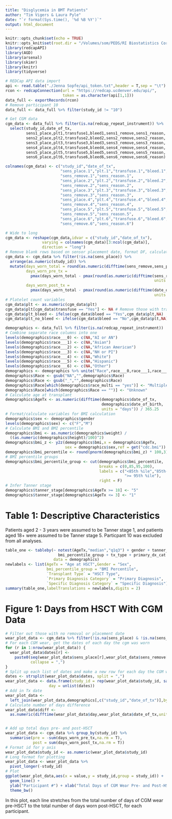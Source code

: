 ```yaml
---
title: "Disglycemia in BMT Patients"
author: "Tim Vigers & Laura Pyle"
date: "`r format(Sys.time(), '%d %B %Y')`"
output: html_document
---
```


```r
knitr::opts_chunk$set(echo = TRUE)
knitr::opts_knit$set(root.dir = "/Volumes/som/PEDS/RI Biostatistics Core/Shared/Shared Projects/Laura/BDC/Projects")
library(redcapAPI)
library(AGD)
library(arsenal)
library(skimr)
library(knitr)
library(tidyverse)
```

```r
# REDCap API data import
api <- read.table("./Jenna Sopfe/api_token.txt",header = T,sep = "\t")
rcon <- redcapConnection(url = "https://redcap.ucdenver.edu/api/",
                         token = as.character(api[1,1]))
data_full <- exportRecords(rcon)
# Remove participant 10
data_full <- data_full %>% filter(study_id != "10")
```

```r
# Get CGM data
cgm_data <- data_full %>% filter(is.na(redcap_repeat_instrument)) %>%
  select(study_id,date_of_tx,
         sens1_place,plt1,transfuse1,bleed1,sens1_remove,sens1_reason,
         sens2_place,plt2,transfuse2,bleed2,sens2_remove,sens2_reason,
         sens3_place,plt3,transfuse3,bleed3,sens3_remove,sens3_reason,
         sens4_place,plt4,transfuse4,bleed4,sens4_remove,sens4_reason,
         sens5_place,plt5,transfuse5,bleed5,sens5_remove,sens5_reason,
         sens6_place,plt6,transfuse6,bleed6,sens6_remove,sens6_reason)

colnames(cgm_data) <- c("study_id","date_of_tx",
                        "sens_place.1","plt.1","transfuse.1","bleed.1",
                        "sens_remove.1","sens_reason.1",
                        "sens_place.2","plt.2","transfuse.2","bleed.2",
                        "sens_remove.2","sens_reason.2",
                        "sens_place.3","plt.3","transfuse.3","bleed.3",
                        "sens_remove.3","sens_reason.3",
                        "sens_place.4","plt.4","transfuse.4","bleed.4",
                        "sens_remove.4","sens_reason.4",
                        "sens_place.5","plt.5","transfuse.5","bleed.5",
                        "sens_remove.5","sens_reason.5",
                        "sens_place.6","plt.6","transfuse.6","bleed.6",
                        "sens_remove.6","sens_reason.6")

# Wide to long
cgm_data <- reshape(cgm_data,idvar = c("study_id","date_of_tx"),
                varying = colnames(cgm_data)[3:ncol(cgm_data)],
                direction = "long")
# Remove blank rows based on sensor placement date, format DF, calculate days of CGM wear
cgm_data <- cgm_data %>% filter(!is.na(sens_place)) %>% 
  arrange(as.numeric(study_id)) %>%
  mutate(days_worn_total = round(as.numeric(difftime(sens_remove,sens_place,units = 'days'))),
         days_worn_pre_tx = 
           pmax(days_worn_total - pmax(round(as.numeric(difftime(sens_remove,date_of_tx,
                                                                 units = 'days'))),0),0),
         days_worn_post_tx = 
           pmax(days_worn_total - pmax(round(as.numeric(difftime(date_of_tx,sens_place,
                                                                 units = 'days'))),0),0))
# Platelet count variables
cgm_data$plt <- as.numeric(cgm_data$plt)
cgm_data$plt[cgm_data$transfuse == "Yes"] <- NA # Remove those with transfusion = "yes"
cgm_data$plt_bleed <- ifelse(cgm_data$bleed == "Yes",cgm_data$plt,NA)
cgm_data$plt_no_bleed <- ifelse(cgm_data$bleed == "No",cgm_data$plt,NA)
```

```r
demographics <- data_full %>% filter(is.na(redcap_repeat_instrument))
# Combine separate race columns into one
levels(demographics$race___0) <- c(NA,"AI or AN")
levels(demographics$race___1) <- c(NA,"Asian")
levels(demographics$race___2) <- c(NA,"African American")
levels(demographics$race___3) <- c(NA,"NH or PI")
levels(demographics$race___4) <- c(NA,"White")
levels(demographics$race___5) <- c(NA,"Hispanic")
levels(demographics$race___6) <- c(NA,"Other")
demographics <- demographics %>% unite("Race",race___0,race___1,race___2,race___3,race___4,race___5,race___6)
demographics$Race <- gsub("NA","",demographics$Race)
demographics$Race <- gsub("_","",demographics$Race)
demographics$Race[which(demographics$race_multi == "yes")] <- "Multiple"
demographics$Race[which(demographics$Race == "")] <- "Unknown"
# Calculate age at transplant
demographics$AgeTx <- as.numeric(difftime(demographics$date_of_tx,
                                          demographics$date_of_birth,
                                          units = "days")) / 365.25
# Format/calculate variables for BMI calculation
demographics$sex <- demographics$gender
levels(demographics$sex) <- c("F","M")
# Calculate BMI and BMI percentile
demographics$bmi <- as.numeric(demographics$weight) / 
  ((as.numeric(demographics$height)/100)^2)
demographics$bmi_z <- y2z(demographics$bmi,x = demographics$AgeTx,
                          sex = demographics$sex,ref = get("cdc.bmi"))
demographics$bmi_percentile <- round(pnorm(demographics$bmi_z) * 100,3)
# BMI percentile groups
demographics$bmi_percentile_group <- cut(demographics$bmi_percentile,
                                         breaks = c(0,85,95,100),
                                         labels = c("<85th %ile","85th-95th %ile",
                                                    ">= 95th %ile"),
                                         right = F)
# Infer Tanner stage
demographics$tanner_stage[demographics$AgeTx >= 18] <- "5"
demographics$tanner_stage[demographics$AgeTx <= 3] <- "1"
```

# Table 1: Descriptive Characteristics

Patients aged 2 - 3 years were assumed to be Tanner stage 1, and patients aged 18+ were assumed to be Tanner stage 5. Particpant 10 was excluded from all analyses.

```r
table_one <- tableby(~ notest(AgeTx,"median","q1q3") + gender + tanner_stage + 
                       bmi_percentile_group + tx_type + primary_dx_cat + spec_dx_cat, 
                     data = demographics)
newlabels <- list(AgeTx = "Age at HSCT",Gender = "Sex",
                  bmi_percentile_group = "BMI Percentile",
                  `Transplant Type` = "HSCT Type",
                  `Primary Diagnosis Category` = "Primary Diagnosis",
                  `Specific Diagnosis Category` = "Specific Diagnosis")
summary(table_one,labelTranslations = newlabels,digits = 2)
```

# Figure 1: Days from HSCT With CGM Data

```r
# Filter out those with no removal or placement date
wear_plot_data <- cgm_data %>% filter(!is.na(sens_place) & !is.na(sens_remove))
# For each CGM wear, get the dates of each day the cgm was worn
for (r in 1:nrow(wear_plot_data)) {
  wear_plot_data$dates[r] <- 
    paste0(seq(wear_plot_data$sens_place[r],wear_plot_data$sens_remove[r],by = "days"),
           collapse = ",")
}
# Split up each list of dates and make a new row for each day the CGM was worn
dates <- strsplit(wear_plot_data$dates, split = ",")
wear_plot_data <- data.frame(study_id = rep(wear_plot_data$study_id, sapply(dates, length)), 
                   day = unlist(dates))
# Add in Tx date
wear_plot_data <- 
  left_join(wear_plot_data,demographics[,c("study_id","date_of_tx")],by = "study_id")
# Calculate number of days difference 
wear_plot_data$diff <- 
  as.numeric(difftime(wear_plot_data$day,wear_plot_data$date_of_tx,units = "days"))


# Add up total days pre- and post-HSCT
wear_plot_data <- cgm_data %>% group_by(study_id) %>% 
  summarise(pre = -sum(days_worn_pre_tx,na.rm = T),
            post = sum(days_worn_post_tx,na.rm = T))
# Format id for y axis
wear_plot_data$study_id <- as.numeric(wear_plot_data$study_id)
# Long format for plotting
wear_plot_data <- wear_plot_data %>% 
  pivot_longer(-study_id)
# Plot
ggplot(wear_plot_data,aes(x = value,y = study_id,group = study_id)) + 
  geom_line() + 
  ylab("Participant #") + xlab("Total Days of CGM Wear Pre- and Post-HSCT") + 
  theme_bw()
```

In this plot, each line stretches from the total number of days of CGM wear pre-HSCT to the total number of days worn post-HSCT, for each participant.